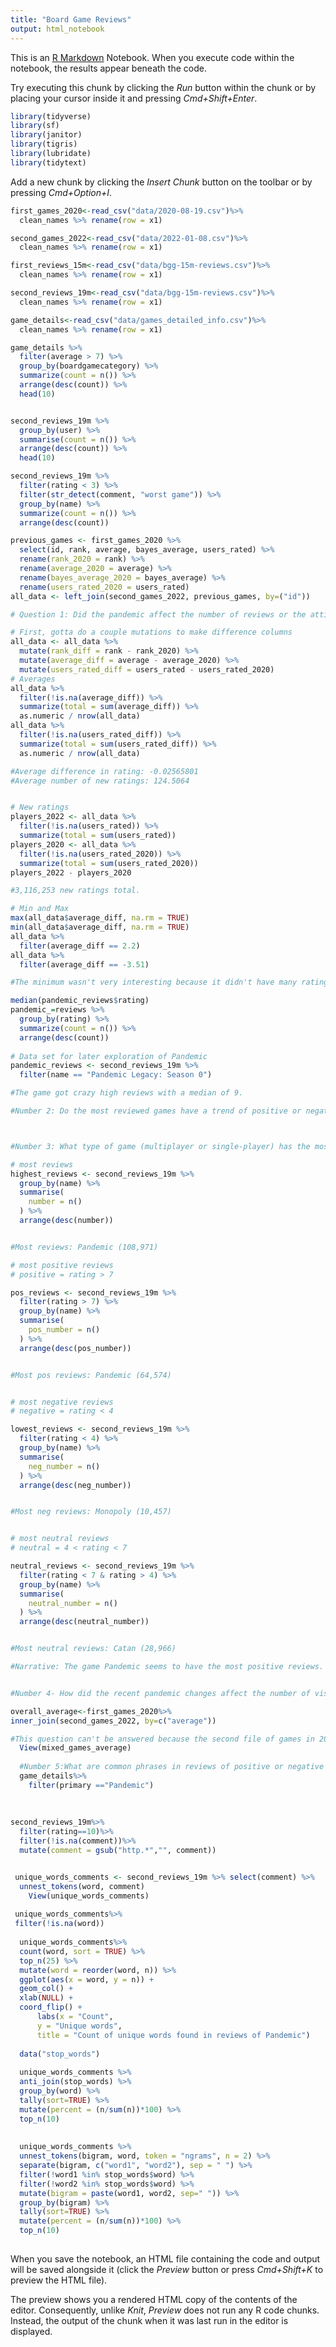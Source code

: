 ```yaml
---
title: "Board Game Reviews"
output: html_notebook
---
```


This is an [R Markdown](http://rmarkdown.rstudio.com) Notebook. When you execute code within the notebook, the results appear beneath the code. 

Try executing this chunk by clicking the *Run* button within the chunk or by placing your cursor inside it and pressing *Cmd+Shift+Enter*. 

```r
library(tidyverse)
library(sf)
library(janitor)
library(tigris)
library(lubridate)
library(tidytext)
```

Add a new chunk by clicking the *Insert Chunk* button on the toolbar or by pressing *Cmd+Option+I*.
```r
first_games_2020<-read_csv("data/2020-08-19.csv")%>% 
  clean_names %>% rename(row = x1)

second_games_2022<-read_csv("data/2022-01-08.csv")%>% 
  clean_names %>% rename(row = x1)

first_reviews_15m<-read_csv("data/bgg-15m-reviews.csv")%>% 
  clean_names %>% rename(row = x1)

second_reviews_19m<-read_csv("data/bgg-15m-reviews.csv")%>% 
  clean_names %>% rename(row = x1)

game_details<-read_csv("data/games_detailed_info.csv")%>% 
  clean_names %>% rename(row = x1)


```
```r
game_details %>% 
  filter(average > 7) %>% 
  group_by(boardgamecategory) %>% 
  summarize(count = n()) %>% 
  arrange(desc(count)) %>% 
  head(10)


second_reviews_19m %>% 
  group_by(user) %>% 
  summarise(count = n()) %>% 
  arrange(desc(count)) %>% 
  head(10)

second_reviews_19m %>% 
  filter(rating < 3) %>% 
  filter(str_detect(comment, "worst game")) %>% 
  group_by(name) %>% 
  summarize(count = n()) %>% 
  arrange(desc(count))

previous_games <- first_games_2020 %>% 
  select(id, rank, average, bayes_average, users_rated) %>% 
  rename(rank_2020 = rank) %>% 
  rename(average_2020 = average) %>% 
  rename(bayes_average_2020 = bayes_average) %>% 
  rename(users_rated_2020 = users_rated)
all_data <- left_join(second_games_2022, previous_games, by=("id"))

# Question 1: Did the pandemic affect the number of reviews or the attitude of reviews?

# First, gotta do a couple mutations to make difference columns 
all_data <- all_data %>% 
  mutate(rank_diff = rank - rank_2020) %>% 
  mutate(average_diff = average - average_2020) %>% 
  mutate(users_rated_diff = users_rated - users_rated_2020)
# Averages 
all_data %>% 
  filter(!is.na(average_diff)) %>% 
  summarize(total = sum(average_diff)) %>% 
  as.numeric / nrow(all_data) 
all_data %>% 
  filter(!is.na(users_rated_diff)) %>% 
  summarize(total = sum(users_rated_diff)) %>% 
  as.numeric / nrow(all_data)   

#Average difference in rating: -0.02565801
#Average number of new ratings: 124.5064


# New ratings 
players_2022 <- all_data %>% 
  filter(!is.na(users_rated)) %>%
  summarize(total = sum(users_rated))
players_2020 <- all_data %>% 
  filter(!is.na(users_rated_2020)) %>%
  summarize(total = sum(users_rated_2020))
players_2022 - players_2020

#3,116,253 new ratings total. 

# Min and Max
max(all_data$average_diff, na.rm = TRUE) 
min(all_data$average_diff, na.rm = TRUE)
all_data %>% 
  filter(average_diff == 2.2)
all_data %>% 
  filter(average_diff == -3.51)

#The minimum wasn't very interesting because it didn't have many ratings, but the max returned Pandemic Legacy board game, a 2020 release. It went up 2.2 points and got thousands more reviews over the two years. It's a game about a Soviet bioweapon. 

median(pandemic_reviews$rating)
pandemic_=reviews %>% 
  group_by(rating) %>% 
  summarize(count = n()) %>% 
  arrange(desc(count))
  
# Data set for later exploration of Pandemic
pandemic_reviews <- second_reviews_19m %>% 
  filter(name == "Pandemic Legacy: Season 0")

#The game got crazy high reviews with a median of 9. 

#Number 2: Do the most reviewed games have a trend of positive or negative reviews?



#Number 3: What type of game (multiplayer or single-player) has the most reviews? Most positive reviews? Most negative reviews?

# most reviews
highest_reviews <- second_reviews_19m %>% 
  group_by(name) %>% 
  summarise(
    number = n()
  ) %>% 
  arrange(desc(number))


#Most reviews: Pandemic (108,971)

# most positive reviews
# positive = rating > 7

pos_reviews <- second_reviews_19m %>% 
  filter(rating > 7) %>% 
  group_by(name) %>% 
  summarise(
    pos_number = n()
  ) %>% 
  arrange(desc(pos_number))


#Most pos reviews: Pandemic (64,574)


# most negative reviews
# negative = rating < 4

lowest_reviews <- second_reviews_19m %>% 
  filter(rating < 4) %>% 
  group_by(name) %>% 
  summarise(
    neg_number = n()
  ) %>% 
  arrange(desc(neg_number))


#Most neg reviews: Monopoly (10,457)


# most neutral reviews
# neutral = 4 < rating < 7

neutral_reviews <- second_reviews_19m %>% 
  filter(rating < 7 & rating > 4) %>% 
  group_by(name) %>% 
  summarise(
    neutral_number = n()
  ) %>% 
  arrange(desc(neutral_number))


#Most neutral reviews: Catan (28,966)

#Narrative: The game Pandemic seems to have the most positive reviews. Monopoly has the most negative reviews, and Catan has the most neutral reviews. It's ironic that during a pandemic, the board game became the most popular. This statistic insinuates that users were infatuated with the pandemic as much as they were locked down due to the virus. Contrary to presumption, Monopoly - a well-known, popular game - gathered the most negative reviews; however, about 10,000 reviews isn't close to the approximately 60,000 Pandemic gathered. The 10,000 reviews is the least of the top-3.


#Number 4- How did the recent pandemic changes affect the number of visits to the website?

overall_average<-first_games_2020%>%
inner_join(second_games_2022, by=c("average"))

#This question can't be answered because the second file of games in 2022 on the website is significantly larger than the first ones in 2020. It would be impossible to remove the extra games from the second file in order to match the first. 
  View(mixed_games_average)
  
  #Number 5:What are common phrases in reviews of positive or negative reviews?
  game_details%>%
    filter(primary =="Pandemic")
  
  
  
second_reviews_19m%>%
  filter(rating==10)%>%
  filter(!is.na(comment))%>%
  mutate(comment = gsub("http.*","", comment))


 unique_words_comments <- second_reviews_19m %>% select(comment) %>%
  unnest_tokens(word, comment)
    View(unique_words_comments)
  
 unique_words_comments%>%
 filter(!is.na(word))
 
  unique_words_comments%>%
  count(word, sort = TRUE) %>%
  top_n(25) %>%
  mutate(word = reorder(word, n)) %>%
  ggplot(aes(x = word, y = n)) +
  geom_col() +
  xlab(NULL) +
  coord_flip() +
      labs(x = "Count",
      y = "Unique words",
      title = "Count of unique words found in reviews of Pandemic")
  
  data("stop_words")
  
  unique_words_comments %>%
  anti_join(stop_words) %>%
  group_by(word) %>%
  tally(sort=TRUE) %>%
  mutate(percent = (n/sum(n))*100) %>%
  top_n(10)
  
  
  unique_words_comments %>%
  unnest_tokens(bigram, word, token = "ngrams", n = 2) %>%
  separate(bigram, c("word1", "word2"), sep = " ") %>%
  filter(!word1 %in% stop_words$word) %>%
  filter(!word2 %in% stop_words$word) %>%
  mutate(bigram = paste(word1, word2, sep=" ")) %>%
  group_by(bigram) %>%
  tally(sort=TRUE) %>%
  mutate(percent = (n/sum(n))*100) %>%
  top_n(10)
  
```


When you save the notebook, an HTML file containing the code and output will be saved alongside it (click the *Preview* button or press *Cmd+Shift+K* to preview the HTML file). 

The preview shows you a rendered HTML copy of the contents of the editor. Consequently, unlike *Knit*, *Preview* does not run any R code chunks. Instead, the output of the chunk when it was last run in the editor is displayed.

